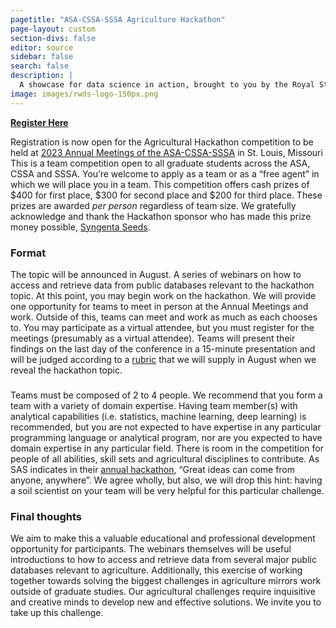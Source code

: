 ```yaml
---
pagetitle: "ASA-CSSA-SSSA Agriculture Hackathon"
page-layout: custom
section-divs: false
editor: source
sidebar: false
search: false
description: | 
  A showcase for data science in action, brought to you by the Royal Statistical Society
image: images/rwds-logo-150px.png
---
```


[**Register Here**](https://docs.google.com/forms/d/e/1FAIpQLSeys2dgnkU-nnDe0ugtLVRSranSPa5mFAixZhxeiJSFAwDrqQ/viewform?usp=sf_link)

Registration is now open for the Agricultural Hackathon competition to be held at [2023 Annual Meetings of the ASA-CSSA-SSSA](https://www.acsmeetings.org/) in St. Louis, Missouri This is a team competition open to all graduate students across the ASA, CSSA and SSSA. You’re welcome to apply as a team or as a “free agent” in which we will place you in a team.  This competition offers cash prizes of \$400 for first place, \$300 for second place and $200 for third place. These prizes are awarded *per person* regardless of team size. We gratefully acknowledge and thank the Hackathon sponsor who has made this prize money possible, [Syngenta Seeds](https://www.syngenta.com/en). 

### Format

The topic will be announced in August. A series of webinars on how to access and retrieve data from public databases relevant to the hackathon topic. At this point, you may begin work on the hackathon. We will provide one opportunity for teams to meet in person at the Annual Meetings and work. Outside of this, teams can meet and work as much as each chooses to. You may participate as a virtual attendee, but you must register for the meetings (presumably as a virtual attendee). Teams will present their findings on the last day of the conference in a 15-minute presentation and will be judged according to a [rubric](rubric.qmd) that we will supply in August when we reveal the hackathon topic. 

### 

Teams must be composed of 2 to 4 people. We recommend that you form a team with a variety of domain expertise. Having team member(s) with analytical capabilities (i.e. statistics, machine learning, deep learning) is recommended, but you are not expected to have expertise in any particular programming language or analytical program, nor are you expected to have domain expertise in any particular field. There is room in the competition for people of all abilities, skill sets and agricultural disciplines to contribute. As SAS indicates in their [annual hackathon](https://www.sas.com/sas/events/hackathon.html), “Great ideas can come from anyone, anywhere”. We agree wholly, but also, we will drop this hint: having a soil scientist on your team will be very helpful for this particular challenge. 

### Final thoughts

We aim to make this a valuable educational and professional development opportunity for participants. The webinars themselves will be useful introductions to how to access and retrieve data from several major public databases relevant to agriculture. Additionally, this exercise of working together towards solving the biggest challenges in agriculture mirrors work outside of graduate studies. Our agricultural challenges require inquisitive and creative minds to develop new and effective solutions. We invite you to take up this challenge. 

